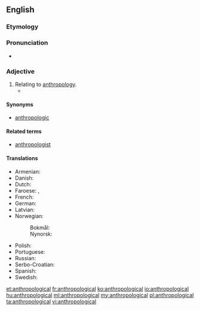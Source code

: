 ==English==

===Etymology===
{{suffix|anthropology|ical|lang=en}}

===Pronunciation===
* {{a|US}} {{IPA|/æn.θrə.pə.lɑdʒikəl/|lang=en}}<!--/æn.θɹoʊ.poʊ.lɑd͡ʒ.ɪk.əl/?-->

===Adjective===
{{en-adj}}

# Relating to [[anthropology]].
#* {{quote-magazine|year=2012|month=March-April
|author=John T. Jost
|title=Social Justice: Is It in Our Nature (and Our Future)?
|volume=100|issue=2|page=162
|magazine={{w|American Scientist}}
|url=http://www.americanscientist.org/bookshelf/pub/social-justice-is-it-in-our-nature-and-our-future
|passage=He draws eclectically on studies of baboons, descriptive '''anthropological''' accounts of hunter-gatherer societies and, in a few cases, the fossil record.}}

====Synonyms====
* [[anthropologic]]

====Related terms====
* [[anthropologist]]

====Translations====
{{trans-top|relating to anthropology}}
* Armenian: {{t+|hy|մարդաբանական}}
* Danish: {{t|da|antropologisk}}
* Dutch: {{t+|nl|antropologisch}}
* Faroese: {{t|fo|mannfrøði-}}, {{t|fo|mannfrøðiligur}}
* French: {{t+|fr|anthropologique}}
* German: {{t+|de|anthropologisch}}
* Latvian: {{t|lv|antropoloģisks}}
* Norwegian:
*: Bokmål: {{t|nb|antropologisk}}
*: Nynorsk: {{t|nn|antropologisk}}
{{trans-mid}}
* Polish: {{t+|pl|antropologiczny}}
* Portuguese: {{t|pt|antropológico}}
* Russian: {{t+|ru|антропологи́ческий}}
* Serbo-Croatian: {{t+|sh|antropološki}}
* Spanish: {{t|es|antropológico|m}}
* Swedish: {{t|sv|antropologisk}}
{{trans-bottom}}

[[et:anthropological]]
[[fr:anthropological]]
[[ko:anthropological]]
[[io:anthropological]]
[[hu:anthropological]]
[[ml:anthropological]]
[[my:anthropological]]
[[pl:anthropological]]
[[ta:anthropological]]
[[vi:anthropological]]